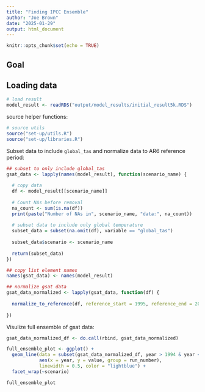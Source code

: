```yaml
---
title: "Finding IPCC Ensemble"
author: "Joe Brown"
date: "2025-01-29"
output: html_document
---
```


```r
knitr::opts_chunk$set(echo = TRUE)
```

## Goal

## Loading data

```r

# load result 
model_result <- readRDS("output/model_results/initial_result5k.RDS")

```

source helper functions:
```r
# source utils
source("set-up/utils.R")
source("set-up/libraries.R")
```

Subset data to include `global_tas` and normalize data to AR6 reference period:
```r
## subset to only include global_tas
gsat_data <- lapply(names(model_result), function(scenario_name) {
  
  # copy data
  df <- model_result[[scenario_name]]
  
  # Count NAs before removal
  na_count <- sum(is.na(df))
  print(paste("Number of NAs in", scenario_name, "data:", na_count))
  
  # subset data to include only global temperature
  subset_data = subset(na.omit(df), variable == "global_tas")
  
  subset_data$scenario <- scenario_name
  
  return(subset_data)
})

## copy list element names
names(gsat_data) <- names(model_result)

## normalize gsat data
gsat_data_normalized <- lapply(gsat_data, function(df) {
  
  normalize_to_reference(df, reference_start = 1995, reference_end = 2014)
  
}) 

```
Visulize full ensemble of gsat data:
```r
gsat_data_normalized_df <- do.call(rbind, gsat_data_normalized)

full_ensemble_plot <- ggplot() +
  geom_line(data = subset(gsat_data_normalized_df, year > 1994 & year <2101), 
            aes(x = year, y = value, group = run_number), 
            linewidth = 0.5, color = "lightblue") +
  facet_wrap(~scenario)

full_ensemble_plot
```

